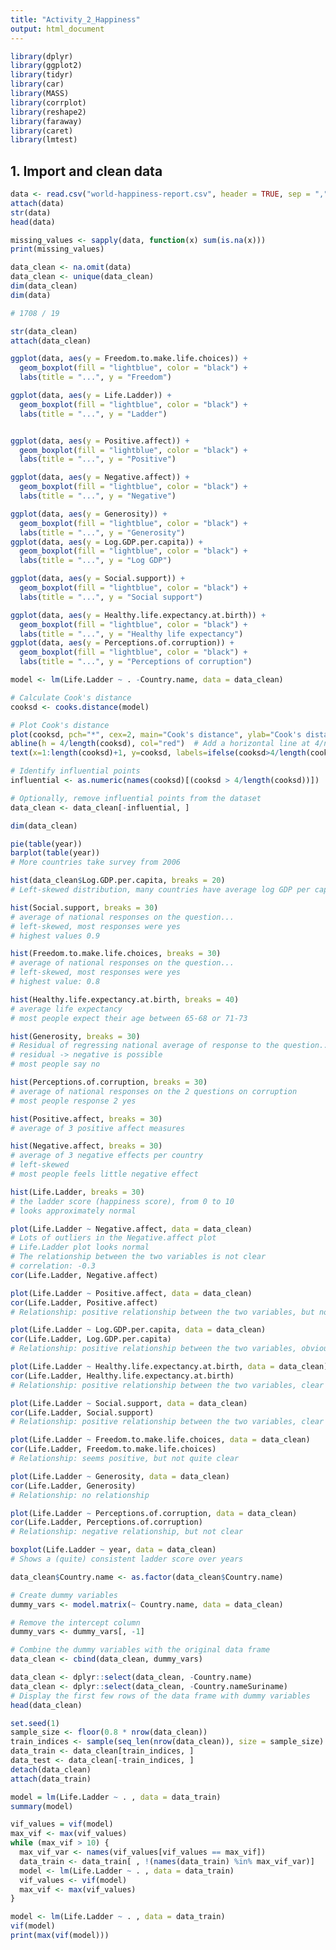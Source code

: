 ```yaml
---
title: "Activity_2_Happiness"
output: html_document
---
```


```r
library(dplyr)
library(ggplot2)
library(tidyr)
library(car)
library(MASS)
library(corrplot)
library(reshape2)
library(faraway)
library(caret)
library(lmtest)
```
## 1. Import and clean data 
```r
data <- read.csv("world-happiness-report.csv", header = TRUE, sep = ",")
attach(data)
str(data)
head(data)
```

```r
missing_values <- sapply(data, function(x) sum(is.na(x)))
print(missing_values)
```

```r
data_clean <- na.omit(data)
data_clean <- unique(data_clean)
dim(data_clean)
dim(data)

# 1708 / 19
```

```r
str(data_clean)
attach(data_clean)
```
```r
ggplot(data, aes(y = Freedom.to.make.life.choices)) +
  geom_boxplot(fill = "lightblue", color = "black") +
  labs(title = "...", y = "Freedom")

ggplot(data, aes(y = Life.Ladder)) +
  geom_boxplot(fill = "lightblue", color = "black") +
  labs(title = "...", y = "Ladder")


ggplot(data, aes(y = Positive.affect)) +
  geom_boxplot(fill = "lightblue", color = "black") +
  labs(title = "...", y = "Positive")

ggplot(data, aes(y = Negative.affect)) +
  geom_boxplot(fill = "lightblue", color = "black") +
  labs(title = "...", y = "Negative")

ggplot(data, aes(y = Generosity)) +
  geom_boxplot(fill = "lightblue", color = "black") +
  labs(title = "...", y = "Generosity")
ggplot(data, aes(y = Log.GDP.per.capita)) +
  geom_boxplot(fill = "lightblue", color = "black") +
  labs(title = "...", y = "Log GDP")

ggplot(data, aes(y = Social.support)) +
  geom_boxplot(fill = "lightblue", color = "black") +
  labs(title = "...", y = "Social support")

ggplot(data, aes(y = Healthy.life.expectancy.at.birth)) +
  geom_boxplot(fill = "lightblue", color = "black") +
  labs(title = "...", y = "Healthy life expectancy")
ggplot(data, aes(y = Perceptions.of.corruption)) +
  geom_boxplot(fill = "lightblue", color = "black") +
  labs(title = "...", y = "Perceptions of corruption")
```
```r
model <- lm(Life.Ladder ~ . -Country.name, data = data_clean)

# Calculate Cook's distance
cooksd <- cooks.distance(model)

# Plot Cook's distance
plot(cooksd, pch="*", cex=2, main="Cook's distance", ylab="Cook's distance")
abline(h = 4/length(cooksd), col="red")  # Add a horizontal line at 4/n
text(x=1:length(cooksd)+1, y=cooksd, labels=ifelse(cooksd>4/length(cooksd),names(cooksd),""), col="red")

# Identify influential points
influential <- as.numeric(names(cooksd)[(cooksd > 4/length(cooksd))])

# Optionally, remove influential points from the dataset
data_clean <- data_clean[-influential, ]

```
```r
dim(data_clean)
```

```r
pie(table(year))
barplot(table(year))
# More countries take survey from 2006
```

```r
hist(data_clean$Log.GDP.per.capita, breaks = 20)
# Left-skewed distribution, many countries have average log GDP per capita
```

```r
hist(Social.support, breaks = 30)
# average of national responses on the question... 
# left-skewed, most responses were yes
# highest values 0.9
```

```r
hist(Freedom.to.make.life.choices, breaks = 30)
# average of national responses on the question... 
# left-skewed, most responses were yes
# highest value: 0.8
```

```r
hist(Healthy.life.expectancy.at.birth, breaks = 40)
# average life expectancy
# most people expect their age between 65-68 or 71-73
```
```r
hist(Generosity, breaks = 30)
# Residual of regressing national average of response to the question...
# residual -> negative is possible
# most people say no
```
```r
hist(Perceptions.of.corruption, breaks = 30)
# average of national responses on the 2 questions on corruption
# most people response 2 yes
```
```r
hist(Positive.affect, breaks = 30)
# average of 3 positive affect measures
```
```r
hist(Negative.affect, breaks = 30)
# average of 3 negative effects per country
# left-skewed
# most people feels little negative effect
```
```r
hist(Life.Ladder, breaks = 30)
# the ladder score (happiness score), from 0 to 10
# looks approximately normal
```

```r
plot(Life.Ladder ~ Negative.affect, data = data_clean)
# Lots of outliers in the Negative.affect plot
# Life.Ladder plot looks normal
# The relationship between the two variables is not clear
# correlation: -0.3
cor(Life.Ladder, Negative.affect)
```

```r
plot(Life.Ladder ~ Positive.affect, data = data_clean)
cor(Life.Ladder, Positive.affect)
# Relationship: positive relationship between the two variables, but not quite clear
```

```r
plot(Life.Ladder ~ Log.GDP.per.capita, data = data_clean)
cor(Life.Ladder, Log.GDP.per.capita)
# Relationship: positive relationship between the two variables, obvious positive relationship
```

```r
plot(Life.Ladder ~ Healthy.life.expectancy.at.birth, data = data_clean)
cor(Life.Ladder, Healthy.life.expectancy.at.birth)
# Relationship: positive relationship between the two variables, clear relationship
```

```r
plot(Life.Ladder ~ Social.support, data = data_clean)
cor(Life.Ladder, Social.support)
# Relationship: positive relationship between the two variables, clear relationship
```

```r
plot(Life.Ladder ~ Freedom.to.make.life.choices, data = data_clean)
cor(Life.Ladder, Freedom.to.make.life.choices)
# Relationship: seems positive, but not quite clear
```

```r
plot(Life.Ladder ~ Generosity, data = data_clean)
cor(Life.Ladder, Generosity)
# Relationship: no relationship
```

```r
plot(Life.Ladder ~ Perceptions.of.corruption, data = data_clean)
cor(Life.Ladder, Perceptions.of.corruption)
# Relationship: negative relationship, but not clear
```

```r
boxplot(Life.Ladder ~ year, data = data_clean)
# Shows a (quite) consistent ladder score over years
```
```r
data_clean$Country.name <- as.factor(data_clean$Country.name)

# Create dummy variables
dummy_vars <- model.matrix(~ Country.name, data = data_clean)

# Remove the intercept column
dummy_vars <- dummy_vars[, -1]

# Combine the dummy variables with the original data frame
data_clean <- cbind(data_clean, dummy_vars)

data_clean <- dplyr::select(data_clean, -Country.name)
data_clean <- dplyr::select(data_clean, -Country.nameSuriname)
# Display the first few rows of the data frame with dummy variables
head(data_clean)
```

```r
set.seed(1)
sample_size <- floor(0.8 * nrow(data_clean))
train_indices <- sample(seq_len(nrow(data_clean)), size = sample_size)
data_train <- data_clean[train_indices, ]
data_test <- data_clean[-train_indices, ]
detach(data_clean)
attach(data_train)
```

```r
model = lm(Life.Ladder ~ . , data = data_train)
summary(model)
```

```r
vif_values = vif(model)
max_vif <- max(vif_values)
while (max_vif > 10) {
  max_vif_var <- names(vif_values[vif_values == max_vif])
  data_train <- data_train[ , !(names(data_train) %in% max_vif_var)]
  model <- lm(Life.Ladder ~ . , data = data_train)
  vif_values <- vif(model)
  max_vif <- max(vif_values)
}
```


```r
model <- lm(Life.Ladder ~ . , data = data_train)
vif(model)
print(max(vif(model)))
```